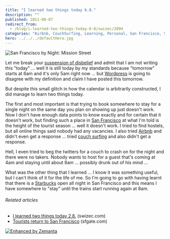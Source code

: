 ```yaml
---
title: "I learned two things today 6.8."
description: ""
published: 2011-08-07
redirect_from:
  - /blog/i-learned-two-things-today-6-8/swizec/2094
categories: "Airbnb, CouchSurfing, Learning, Personal, San Francisco, Starbucks"
hero: ../../../defaultHero.jpg
---
```


![San Francisco by Night: Mission Street](https://swizec.com/blog/wp-content/uploads/2011/08/4101129542_d3e9ae80f4_m2.jpg "San Francisco by Night: Mission Street")

Let me break your [suspension of disbelief](http://en.wikipedia.org/wiki/Suspension_of_disbelief "Suspension of disbelief") and admit that I am not writing this "today" ... well it is still today by my standards because "tomorrow" starts at 6am and it's only 5am right now ... but [Wordpress](http://wordpress.org "WordPress") is going to disagree with my definition and claim I have posted this tomorrow.

But despite this small glitch in how the calendar is arbitrarily constructed, I did manage to learn two things today.

The first and most important is that trying to book somewhere to stay for a single night on the same day you plan on showing up just doesn't work. Now I don't have enough data points to know exactly and for certain that it doesn't work, but finding such a place in [San Francisco](<http://maps.google.com/maps?ll=37.7793,-122.4192&spn=0.1,0.1&q=37.7793,-122.4192 (San%20Francisco)&t=h> "San Francisco") at what I'm told is the height of the tourist season ... well it doesn't work. I tried to find hostels, but all online things said nobody had any vacancies. I also tried [Airbnb](http://www.airbnb.com/ "Airbnb") and didn't even get a response ... tried [couch surfing](http://www.couchsurfing.org/ "CouchSurfing") and also didn't get a response.

Hell, I even tried to beg the twitters for a couch to crash on for the night and there were no takers. Nobody wants to host for a guest that's coming at 4am and staying until about 8am ... possibly drunk out of his mind ...

What was the other thing that I learned ... I know it was something useful, but I can't think of it for the life of me. So I'm going to go with having learnt that there is a [Starbucks](http://Starbucks.com "Starbucks") open all night in San Francisco and this means I have somewhere to "stay" until the trains start running again at 8am.

###### Related articles

- [I learned two things today 2.8.](http://swizec.com/blog/i-learned-two-things-today-2-8/swizec/2059) (swizec.com)
- [Tourists return to San Francisco](http://www.sfgate.com/cgi-bin/article.cgi?f=/c/a/2011/08/06/EDJM1KIINF.DTL) (sfgate.com)

[![Enhanced by Zemanta](https://img.zemanta.com/zemified_e.png?x-id=52252ce6-aede-483b-9135-7208b9b338bc)](http://www.zemanta.com/ "Enhanced by Zemanta")
